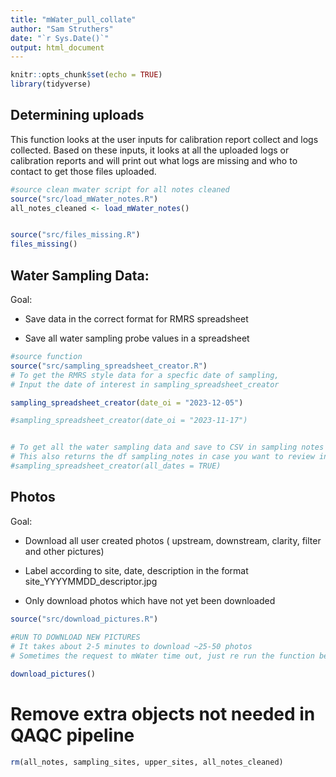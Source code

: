 ```yaml
---
title: "mWater_pull_collate"
author: "Sam Struthers"
date: "`r Sys.Date()`"
output: html_document
---
```


```r
knitr::opts_chunk$set(echo = TRUE)
library(tidyverse)
```


## Determining uploads

This function looks at the user inputs for calibration report collect and logs collected. Based on these inputs, it looks at all the uploaded logs or calibration reports and will print out what logs are missing and who to contact to get those files uploaded.

```r
#source clean mwater script for all notes cleaned
source("src/load_mWater_notes.R")
all_notes_cleaned <- load_mWater_notes()


source("src/files_missing.R")
files_missing()

```

## Water Sampling Data:

Goal:

-   Save data in the correct format for RMRS spreadsheet

-   Save all water sampling probe values in a spreadsheet

```r
#source function
source("src/sampling_spreadsheet_creator.R")
# To get the RMRS style data for a specfic date of sampling, 
# Input the date of interest in sampling_spreadsheet_creator

sampling_spreadsheet_creator(date_oi = "2023-12-05")

#sampling_spreadsheet_creator(date_oi = "2023-11-17")


# To get all the water sampling data and save to CSV in sampling notes
# This also returns the df sampling_notes in case you want to review in R
#sampling_spreadsheet_creator(all_dates = TRUE)
```

## Photos

Goal:

-   Download all user created photos ( upstream, downstream, clarity, filter and other pictures)

-   Label according to site, date, description in the format site_YYYYMMDD_descriptor.jpg

-   Only download photos which have not yet been downloaded

```r
source("src/download_pictures.R")
  
#RUN TO DOWNLOAD NEW PICTURES
# It takes about 2-5 minutes to download ~25-50 photos
# Sometimes the request to mWater time out, just re run the function below if that happens

download_pictures()
```

# Remove extra objects not needed in QAQC pipeline
```r
rm(all_notes, sampling_sites, upper_sites, all_notes_cleaned)
```

